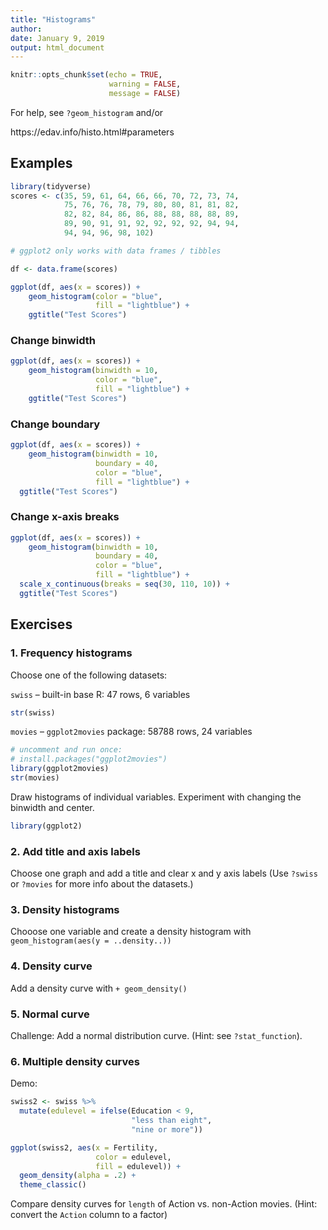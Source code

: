```yaml
---
title: "Histograms"
author: 
date: January 9, 2019
output: html_document
---
```


```r
knitr::opts_chunk$set(echo = TRUE, 
                      warning = FALSE,
                      message = FALSE)
```

For help, see `?geom_histogram` and/or

https://edav.info/histo.html#parameters


## Examples

```r
library(tidyverse)
scores <- c(35, 59, 61, 64, 66, 66, 70, 72, 73, 74,
            75, 76, 76, 78, 79, 80, 80, 81, 81, 82, 
            82, 82, 84, 86, 86, 88, 88, 88, 88, 89, 
            89, 90, 91, 91, 92, 92, 92, 92, 94, 94, 
            94, 94, 96, 98, 102)

# ggplot2 only works with data frames / tibbles

df <- data.frame(scores)

ggplot(df, aes(x = scores)) + 
    geom_histogram(color = "blue",
                   fill = "lightblue") +
    ggtitle("Test Scores")
```

### Change binwidth

```r
ggplot(df, aes(x = scores)) + 
    geom_histogram(binwidth = 10,
                   color = "blue",
                   fill = "lightblue") +
    ggtitle("Test Scores")
```

### Change boundary

```r
ggplot(df, aes(x = scores)) + 
    geom_histogram(binwidth = 10,
                   boundary = 40,
                   color = "blue",
                   fill = "lightblue") +
  ggtitle("Test Scores")
```

### Change x-axis breaks

```r
ggplot(df, aes(x = scores)) + 
    geom_histogram(binwidth = 10,
                   boundary = 40,
                   color = "blue",
                   fill = "lightblue") +
  scale_x_continuous(breaks = seq(30, 110, 10)) +
  ggtitle("Test Scores")
```


## Exercises

### 1. Frequency histograms

Choose one of the following datasets:

`swiss` -- built-in base R: 47 rows, 6 variables

```r
str(swiss)
```

`movies` -- `ggplot2movies` package: 58788 rows, 24 variables

```r
# uncomment and run once:
# install.packages("ggplot2movies")
library(ggplot2movies)
str(movies)
```

Draw histograms of individual variables. Experiment with changing the binwidth and center.

```r
library(ggplot2)
```

### 2. Add title and axis labels

Choose one graph and add a title and clear x and y axis labels (Use `?swiss` or `?movies` for more info about the datasets.)

### 3. Density histograms

Chooose one variable and create a density histogram with `geom_histogram(aes(y = ..density..))`


### 4. Density curve

Add a density curve with `+ geom_density()`

### 5. Normal curve

Challenge: Add a normal distribution curve. (Hint: see `?stat_function`).

### 6. Multiple density curves

Demo:

```r
swiss2 <- swiss %>% 
  mutate(edulevel = ifelse(Education < 9, 
                           "less than eight", 
                           "nine or more"))

ggplot(swiss2, aes(x = Fertility, 
                   color = edulevel, 
                   fill = edulevel)) +
  geom_density(alpha = .2) + 
  theme_classic()
```

Compare density curves for `length` of Action vs. non-Action movies. (Hint: convert the `Action` column to a factor)

